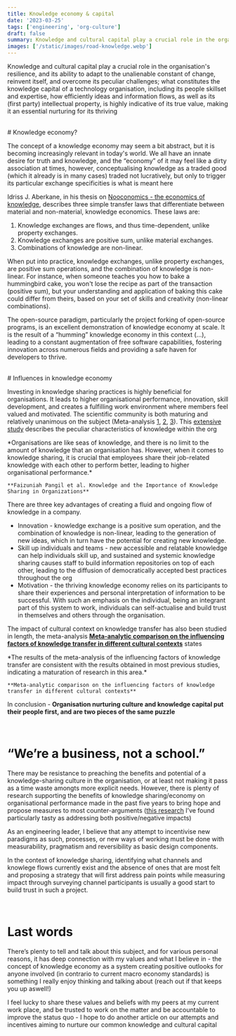 ```yaml
---
title: Knowledge economy & capital
date: '2023-03-25'
tags: ['engineering', 'org-culture']
draft: false
summary: Knowledge and cultural capital play a crucial role in the organisation's resilience, and its ability to adapt to the unalienable constant of change, reinvent itself, and overcome its peculiar challenges; what constitutes the knowledge capital of a technology organisation, including its people skillset and expertise, how efficiently ideas and information flows, as well as its (first party) intellectual property, is highly indicative of its true value, making it an essential nurturing for its thriving
images: ['/static/images/road-knowledge.webp']
---
```


Knowledge and cultural capital play a crucial role in the organisation's resilience, and its ability to adapt to the unalienable constant of change, reinvent itself, and overcome its peculiar challenges; what constitutes the knowledge capital of a technology organisation, including its people skillset and expertise, how efficiently ideas and information flows, as well as its (first party) intellectual property, is highly indicative of its true value, making it an essential nurturing for its thriving

<br /># Knowledge economy?

The concept of a knowledge economy may seem a bit abstract, but it is becoming increasingly relevant in today's world. We all have an innate desire for truth and knowledge, and the “economy” of it may feel like a dirty association at times, however, conceptualising knowledge as a traded good (which it already is in many cases) traded not lucratively, but only to trigger its particular exchange specificities is what is meant here

Idriss J. Aberkane, in his thesis on [Nooconomics - the economics of knowledge](https://link.springer.com/chapter/10.1007/978-3-319-45901-1_30), describes three simple transfer laws that differentiate between material and non-material, knowledge economics. These laws are:

1. Knowledge exchanges are flows, and thus time-dependent, unlike property exchanges.
2. Knowledge exchanges are positive sum, unlike material exchanges.
3. Combinations of knowledge are non-linear.

When put into practice, knowledge exchanges, unlike property exchanges, are positive sum operations, and the combination of knowledge is non-linear. For instance, when someone teaches you how to bake a hummingbird cake, you won't lose the recipe as part of the transaction (positive sum), but your understanding and application of baking this cake could differ from theirs, based on your set of skills and creativity (non-linear combinations).

The open-source paradigm, particularly the project forking of open-source programs, is an excellent demonstration of knowledge economy at scale. It is the result of a “humming” knowledge economy in this context (…), leading to a constant augmentation of free software capabilities, fostering innovation across numerous fields and providing a safe haven for developers to thrive.

<br /># Influences in knowledge economy

Investing in knowledge sharing practices is highly beneficial for organisations. It leads to higher organisational performance, innovation, skill development, and creates a fulfilling work environment where members feel valued and motivated. The scientific community is both maturing and relatively unanimous on the subject (Meta-analysis [1](https://psycnet.apa.org/record/2009-02898-017), [2](https://aisel.aisnet.org/cgi/viewcontent.cgi?article=1058&context=pajais), [3](https://www.emerald.com/insight/content/doi/10.1108/JKM-08-2013-0316/full/html)). This [extensive study](http://repo.uum.edu.my/id/eprint/16360/1/15.pdf) describes the peculiar characteristics of knowledge within the org

<div class="rounded-lg bg-clip-padding p-4 pl-6 pr-6 bg-blue-700/[.09] border-4 border-blue-400">
  <p>
    *Organisations are like seas of knowledge, and there is no limit to the amount of knowledge that an organisation has.  However, when it comes to knowledge sharing, it is crucial that employees share their job-related knowledge with each other to perform better, leading to higher organisational performance.*

    **Faizuniah Pangil et al. Knowledge and the Importance of Knowledge Sharing in Organizations**

  </p>
</div>

There are three key advantages of creating a fluid and ongoing flow of knowledge in a company.

- Innovation - knowledge exchange is a positive sum operation, and the combination of knowledge is non-linear, leading to the generation of new ideas, which in turn have the potential for creating new knowledge.
- Skill up individuals and teams - new accessible and relatable knowledge can help individuals skill up, and sustained and systemic knowledge sharing causes staff to build information repositories on top of each other, leading to the diffusion of democratically accepted best practices throughout the org
- Motivation - the thriving knowledge economy relies on its participants to share their experiences and personal interpretation of information to be successful. With such an emphasis on the individual, being an integrant part of this system to work, individuals can self-actualise and build trust in themselves and others through the organisation.

The impact of cultural context on knowledge transfer has also been studied in length, the meta-analysis **[Meta-analytic comparison on the influencing factors of knowledge transfer in different cultural contexts](https://www.emerald.com/insight/content/doi/10.1108/JKM-08-2013-0316/full/html)** states

<div class="rounded-lg bg-clip-padding p-4 pl-6 pr-6 bg-blue-700/[.09] border-4 border-blue-400">
  <p>
    *The results of the meta-analysis of the influencing factors of knowledge transfer are
    consistent with the results obtained in most previous studies, indicating a maturation of
    research in this area.*

    **Meta-analytic comparison on the influencing factors of knowledge transfer in different cultural contexts**

  </p>
</div>

In conclusion - **Organisation nurturing culture and knowledge capital put their people first, and are two pieces of the same puzzle**

<br />

# “We’re a business, not a school.”

There may be resistance to preaching the benefits and potential of a knowledge-sharing culture in the organisation, or at least not making it pass as a time waste amongts more explicit needs. However, there is plenty of research supporting the benefits of knowledge sharing/economy on organisational performance made in the past five years to bring hope and propose measures to most counter-arguments ([this research](https://www.atlantis-press.com/proceedings/icesem-17/25884794) I’ve found particularly tasty as addressing both positive/negative impacts)

As an engineering leader, I believe that any attempt to incentivise new paradigms as such, processes, or new ways of working must be done with measurability, pragmatism and reversibility as basic design components.

In the context of knowledge sharing, identifying what channels and knowlege flows currently exist and the absence of ones that are most felt and proposing a strategy that will first address pain points while measuring impact through surveying channel participants is usually a good start to build trust in such a project.

<br />

# Last words

There’s plenty to tell and talk about this subject, and for various personal reasons, it has deep connection with my values and what I believe in - the concept of knowledge economy as a system creating positive outlooks for anyone involved (in contrario to current macro economy standards) is something I really enjoy thinking and talking about (reach out if that keeps you up aswell!)

I feel lucky to share these values and beliefs with my peers at my current work place, and be trusted to work on the matter and be accountable to improve the status quo - I hope to do another article on our attempts and incentives aiming to nurture our common knowledge and cultural capital
